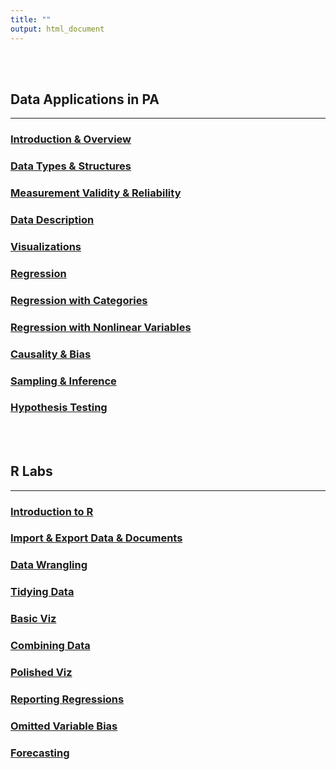 ```yaml
---
title: ""
output: html_document
---
```


<br><br>

## Data Applications in PA
***


### [Introduction & Overview](content/teaching/slides/Intro_Slides.html)

### [Data Types & Structures](content/teaching/slides/Data.html)

### [Measurement Validity & Reliability](content/teaching/slides/measurement.html)

### [Data Description](content/teaching/slides/Description.html)

### [Visualizations](content/teaching/slides/Visualizations.html)

### [Regression](content/teaching/slides/Regression.html)

### [Regression with Categories](content/teaching/slides/Regression-with-Categories.html)

### [Regression with Nonlinear Variables](content/teaching/slides/Regression-with-nonlinears.html)

### [Causality & Bias](content/teaching/slides/Causality.html)

### [Sampling & Inference](content/teaching/slides/Sampling.html)

### [Hypothesis Testing](content/teaching/slides/Hypothesis-Testing.html)

<br><br>

## R Labs
***


### [Introduction to R](content/teaching/slides/rlab1_intro_to_r.html)

### [Import & Export Data & Documents](content/teaching/slides/rlab2_import_and_export.html)

### [Data Wrangling](content/teaching/slides/rlab3_data_wrangling.html)

### [Tidying Data](content/teaching/slides/rlab4-tidying-data.html)

### [Basic Viz](content/teaching/slides/rlab5-visualizations.html)

### [Combining Data](content/teaching/slides/rlab6-combining-data.html)

### [Polished Viz](content/teaching/slides/rlab7-polished-viz.html)

### [Reporting Regressions](content/teaching/slides/rlab8-reporting-reg.html)

### [Omitted Variable Bias](content/teaching/slides/rlab9-ovb.html)

### [Forecasting](content/teaching/slides/rlab10-forecasting.html)
